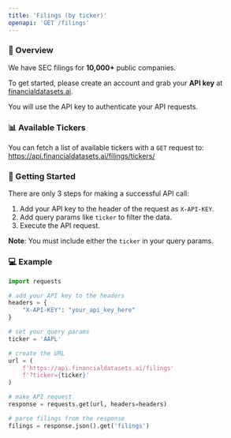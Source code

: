 ```yaml
---
title: 'Filings (by ticker)'
openapi: 'GET /filings'
---
```


### 👋  Overview
We have SEC filings for <b>10,000+</b> public companies.

To get started, please create an account and grab your <b>API key</b> at [financialdatasets.ai](https://financialdatasets.ai).

You will use the API key to authenticate your API requests.

### 📊 Available Tickers
You can fetch a list of available tickers with a `GET` request to:
https://api.financialdatasets.ai/filings/tickers/

###  🚀  Getting Started
There are only 3 steps for making a successful API call:
1. Add your API key to the header of the request as `X-API-KEY`.
2. Add query params like `ticker` to filter the data.
3. Execute the API request.

**Note**: You must include either the `ticker` in your query params.

### 💻  Example

```python Filings
import requests

# add your API key to the headers
headers = {
    "X-API-KEY": "your_api_key_here"
}

# set your query params
ticker = 'AAPL'

# create the URL
url = (
    f'https://api.financialdatasets.ai/filings'
    f'?ticker={ticker}'
)

# make API request
response = requests.get(url, headers=headers)

# parse filings from the response
filings = response.json().get('filings')
```
